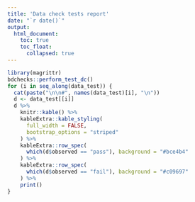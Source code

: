 ```yaml
---
title: 'Data check tests report'
date: "`r date()`"
output:
  html_document:
    toc: true
    toc_float:
      collapsed: true
---
```


```r
library(magrittr)
bdchecks::perform_test_dc()
for (i in seq_along(data_test)) {
  cat(paste("\n\n#", names(data_test)[i], "\n"))
  d <- data_test[[i]]
  d %>%
    knitr::kable() %>%
    kableExtra::kable_styling(
      full_width = FALSE,
      bootstrap_options = "striped"
    ) %>%
    kableExtra::row_spec(
      which(d$observed == "pass"), background = "#bce4b4"
    ) %>%
    kableExtra::row_spec(
      which(d$observed == "fail"), background = "#c09697"
    ) %>%
    print()
}
```
